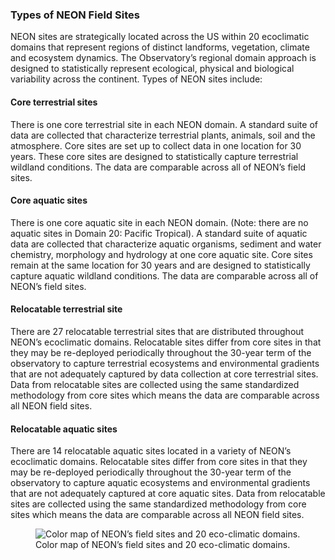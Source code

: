 ### Types of NEON Field Sites
NEON sites are strategically located across the US within 20 ecoclimatic domains that represent regions of distinct landforms, vegetation, climate and ecosystem dynamics. The Observatory’s regional domain approach is designed to statistically represent ecological, physical and biological variability across the continent. Types of NEON sites include:

#### Core terrestrial sites
There is one core terrestrial site in each NEON domain. A standard suite of data are collected that characterize terrestrial plants, animals, soil and the atmosphere. Core sites are set up to collect data in one location for 30 years. These core sites are designed to statistically capture terrestrial wildland conditions. The data are comparable across all of NEON's field sites.

#### Core aquatic sites
There is one core aquatic site in each NEON domain. (Note: there are no aquatic sites in Domain 20: Pacific Tropical). A standard suite of aquatic data are collected that characterize aquatic organisms, sediment and water chemistry, morphology and hydrology at one core aquatic site. Core sites remain at the same location for 30 years and are designed to statistically capture aquatic wildland conditions. The data are comparable across all of NEON's field sites.

#### Relocatable terrestrial site
There are 27 relocatable terrestrial sites that are distributed throughout NEON's ecoclimatic domains. Relocatable sites differ from core sites in that they may be re-deployed periodically throughout the 30-year term of the observatory to capture terrestrial ecosystems and environmental gradients that are not adequately captured by data collection at core terrestrial sites. Data from relocatable sites are collected using the same standardized methodology from core sites which means the data are comparable across all NEON field sites.

#### Relocatable aquatic sites
There are 14 relocatable aquatic sites located in a variety of NEON's ecoclimatic domains. Relocatable sites differ from core sites in that they may be re-deployed periodically throughout the 30-year term of the observatory to capture aquatic ecosystems and environmental gradients that are not adequately captured at core aquatic sites. Data from relocatable sites are collected using the same standardized methodology from core sites which means the data are comparable across all NEON field sites.

![Color map of NEON's field sites and 20 eco-climatic domains.](../Img/FieldSite_map.png)

